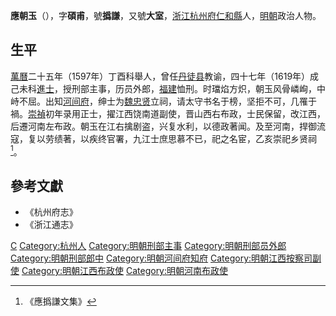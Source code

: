 '''應朝玉'''（{{bd|16世紀||17世紀}}），字'''碩甫'''，號'''撝謙'''，又號'''大室'''，[[浙江|浙江]][[杭州府|杭州府]][[仁和縣|仁和縣]]人，[[明朝|明朝]]政治人物。

==生平==
[[萬曆|萬曆]]二十五年（1597年）丁酉科舉人，曾任[[丹徒县|丹徒县]]教谕，四十七年（1619年）成己未科[[進士|進士]]，授刑部主事，历员外郎，[[福建|福建]]恤刑。时璫焰方炽，朝玉风骨嶙峋，中峙不屈。出知[[河间府|河间府]]，绅士为[[魏忠贤|魏忠贤]]立祠，请太守书名于榜，坚拒不可，几罹于禍。[[崇禎|崇禎]]初年录用正士，擢江西饶南道副使，晋山西右布政，士民保留，改江西，后遷河南左布政。朝玉在江右擒剧盗，兴复水利，以德政著闻。及至河南，捍御流寇，复以劳绩著，以疾终官署，九江士庶思慕不已，祀之名宦，乙亥崇祀乡贤祠<ref>《應撝謙文集》</ref>。

==參考文獻==
{{reflist}}
*《杭州府志》
*《浙江通志》

{{萬曆四十七年己未科殿試金榜}}

{{Authority control}}

{{DEFAULTSORT:}}
[[Category:應姓|C]]
[[Category:杭州人|Category:杭州人]]
[[Category:明朝刑部主事|Category:明朝刑部主事]]
[[Category:明朝刑部员外郎|Category:明朝刑部员外郎]]
[[Category:明朝刑部郎中|Category:明朝刑部郎中]]
[[Category:明朝河间府知府|Category:明朝河间府知府]]
[[Category:明朝江西按察司副使|Category:明朝江西按察司副使]]
[[Category:明朝江西布政使|Category:明朝江西布政使]]
[[Category:明朝河南布政使|Category:明朝河南布政使]]


{{明朝官员小作品}}